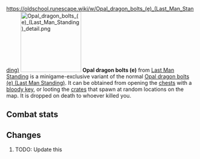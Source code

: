 https://oldschool.runescape.wiki/w/Opal_dragon_bolts_(e)_(Last_Man_Standing)
{{Infobox Item
|name = Opal dragon bolts (e)
|image = [[File:Opal dragon bolts (e) (Last Man Standing).png]]
|release = [[4 January]] [[2018]]
|update = Last Man Standing Beta and Splashing Restrictions  # TODO: Update this
|members = No
|quest = No
|tradeable = No
|placeholder = No
|equipable = Yes
|stackable = No
|noteable = Yes
|options = Wear, Drop
|examine = Enchanted Dragon crossbow bolts, tipped with opal.
|value = 1
|alchable = No
|weight = 0.0
|id = 27192
}}
[[File:Opal dragon bolts (e) (Last Man Standing) detail.png|160px|left]]
'''Opal dragon bolts (e)''' from [[Last Man Standing]] is a minigame-exclusive variant of the normal [[Opal dragon bolts (e) (Last Man Standing)]]. It can be obtained from opening the [[Chest (Last Man Standing)|chests]] with a [[bloody key]], or looting the [[Crate (Last Man Standing)|crates]] that spawn at random locations on the map. It is dropped on death to whoever killed you.

==Combat stats==
{{Infobox Bonuses
|astab = 
|aslash = 
|acrush = 
|amagic = 
|arange = 
|dstab = 
|dslash = 
|dcrush = 
|dmagic = 
|drange = 
|str = 
|rstr = 
|mdmg = 
|prayer = 
|slot = 
|image = [[File:Opal dragon bolts (e) (Last Man Standing) equipped male.png|160px]]
|altimage = [[File:Opal dragon bolts (e) (Last Man Standing) equipped female.png|160px]]
}}

==Changes==
# TODO: Update this
{{Subject changes header}}
{{Subject changes
|date = 4 August 2016
|update = Last Man Standing
|change = The item was made fully available with the release of Last Man Standing.
}}
{{Subject changes footer}}

{{Last Man Standing In-game Items}}